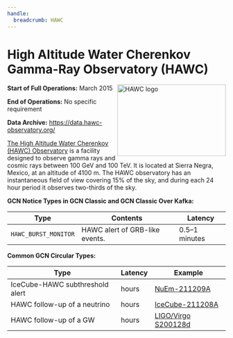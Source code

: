 ```yaml
---
handle:
  breadcrumb: HAWC
---
```



# High Altitude Water Cherenkov Gamma-Ray Observatory (HAWC)

<img
  src={logo}
  align="right"
  width="250"
  height="165"
  alt="HAWC logo"
  className="grid-col-6 mobile-lg:grid-col-4 tablet:grid-col-2 desktop:grid-col-3 height-auto"
/>

**Start of Full Operations:** March 2015

**End of Operations:** No specific requirement

**Data Archive:**
https://data.hawc-observatory.org/

[The High Altitude Water Cherenkov (HAWC)
Observatory](https://hawc-observatory.org/) is a facility designed to
observe gamma rays and cosmic rays between 100 GeV and 100 TeV. It is
located at Sierra Negra, Mexico, at an altitude of 4100 m. The HAWC
observatory has an instantaneous field of view covering 15% of the
sky, and during each 24 hour period it observes two-thirds of the sky.

**GCN Notice Types in GCN Classic and GCN Classic Over Kafka:**

<div className="overflow-table">

| Type                 | Contents                       | Latency       |
| -------------------- | ------------------------------ | ------------- |
| `HAWC_BURST_MONITOR` | HAWC alert of GRB-like events. | 0.5–1 minutes |

</div>

**Common GCN Circular Types:**

<div className="overflow-table">

| Type                            | Latency | Example                                                          |
| ------------------------------- | ------- | ---------------------------------------------------------------- |
| IceCube-HAWC subthreshold alert | hours   | [NuEm-211209A](https://gcn.gsfc.nasa.gov/gcn3/31192.gcn3)        |
| HAWC follow-up of a neutrino    | hours   | [IceCube-211208A](https://gcn.gsfc.nasa.gov/gcn3/31199.gcn3)     |
| HAWC follow-up of a GW          | hours   | [LIGO/Virgo S200128d](https://gcn.gsfc.nasa.gov/gcn3/26907.gcn3) |

</div>
